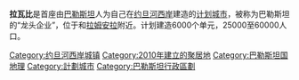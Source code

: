 '''拉瓦比'''是首座由[[巴勒斯坦|巴勒斯坦]]人为自己在[[约旦河西岸|约旦河西岸]]建造的[[计划城市|计划城市]]，被称为巴勒斯坦的“龙头企业”，位于{{le|比尔宰特|Birzeit}}和[[拉姆安拉|拉姆安拉]]附近。计划建造6000个单元，25000至60000人口。

[[Category:约旦河西岸城镇|Category:约旦河西岸城镇]]
[[Category:2010年建立的聚居地|Category:2010年建立的聚居地]]
[[Category:巴勒斯坦国地理|Category:巴勒斯坦国地理]]
[[Category:計劃城市|Category:計劃城市]]
[[Category:巴勒斯坦行政區劃|Category:巴勒斯坦行政區劃]]